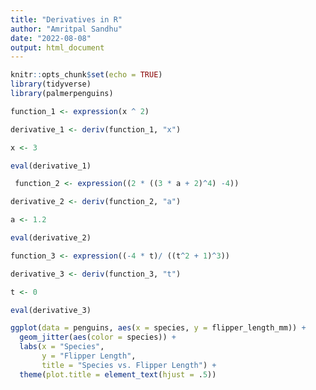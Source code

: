```yaml
---
title: "Derivatives in R"
author: "Amritpal Sandhu"
date: "2022-08-08"
output: html_document
---
```


```r
knitr::opts_chunk$set(echo = TRUE)
library(tidyverse)
library(palmerpenguins)
```

```r
function_1 <- expression(x ^ 2)

derivative_1 <- deriv(function_1, "x")

x <- 3

eval(derivative_1)

```

```r
 function_2 <- expression((2 * ((3 * a + 2)^4) -4))

derivative_2 <- deriv(function_2, "a")

a <- 1.2

eval(derivative_2)
```

```r
function_3 <- expression((-4 * t)/ ((t^2 + 1)^3))

derivative_3 <- deriv(function_3, "t")

t <- 0

eval(derivative_3)


```

```r
ggplot(data = penguins, aes(x = species, y = flipper_length_mm)) + 
  geom_jitter(aes(color = species)) +
  labs(x = "Species", 
       y = "Flipper Length", 
       title = "Species vs. Flipper Length") +
  theme(plot.title = element_text(hjust = .5))
  
```


